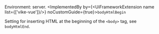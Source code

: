 
Environment: server.
<ImplementedBy by={<UiFrameworkExtension name list={['vike-vue']}/>} noCustomGuide={true}>`bodyHtmlBegin`</ImplementedBy>

Setting for inserting HTML at the beginning of the `<body>` tag, see <Link href="/bodyHtmlEnd">`bodyHtmlEnd`</Link>.
